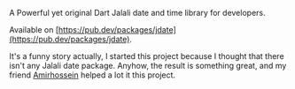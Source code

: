 A Powerful yet original Dart Jalali date and time library for developers.



Available on [https://pub.dev/packages/jdate](https://pub.dev/packages/jdate).



It's a funny story actually, I started this project because I thought that there isn't any Jalali date package. Anyhow, the result is something great, and my friend [Amirhossein](http://samadipour.github.io/) helped a lot it this project.



